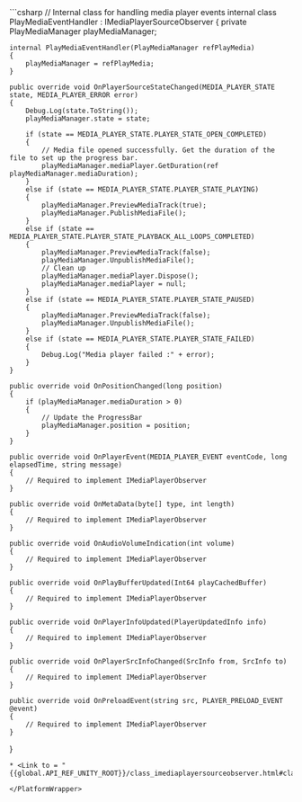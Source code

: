 <PlatformWrapper platform="unity">
```csharp
// Internal class for handling media player events
internal class PlayMediaEventHandler : IMediaPlayerSourceObserver
{
    private PlayMediaManager playMediaManager;

    internal PlayMediaEventHandler(PlayMediaManager refPlayMedia)
    {
        playMediaManager = refPlayMedia;
    }

    public override void OnPlayerSourceStateChanged(MEDIA_PLAYER_STATE state, MEDIA_PLAYER_ERROR error)
    {
        Debug.Log(state.ToString());
        playMediaManager.state = state;

        if (state == MEDIA_PLAYER_STATE.PLAYER_STATE_OPEN_COMPLETED)
        {
            // Media file opened successfully. Get the duration of the file to set up the progress bar.
            playMediaManager.mediaPlayer.GetDuration(ref playMediaManager.mediaDuration);
        }
        else if (state == MEDIA_PLAYER_STATE.PLAYER_STATE_PLAYING)
        {
            playMediaManager.PreviewMediaTrack(true);
            playMediaManager.PublishMediaFile();
        }
        else if (state == MEDIA_PLAYER_STATE.PLAYER_STATE_PLAYBACK_ALL_LOOPS_COMPLETED)
        {
            playMediaManager.PreviewMediaTrack(false);
            playMediaManager.UnpublishMediaFile();
            // Clean up
            playMediaManager.mediaPlayer.Dispose();
            playMediaManager.mediaPlayer = null;
        }
        else if (state == MEDIA_PLAYER_STATE.PLAYER_STATE_PAUSED)
        {
            playMediaManager.PreviewMediaTrack(false);
            playMediaManager.UnpublishMediaFile();
        }
        else if (state == MEDIA_PLAYER_STATE.PLAYER_STATE_FAILED)
        {
            Debug.Log("Media player failed :" + error);
        }
    }

    public override void OnPositionChanged(long position)
    {
        if (playMediaManager.mediaDuration > 0)
        {
            // Update the ProgressBar
            playMediaManager.position = position;
        }
    }

    public override void OnPlayerEvent(MEDIA_PLAYER_EVENT eventCode, long elapsedTime, string message)
    {
        // Required to implement IMediaPlayerObserver
    }

    public override void OnMetaData(byte[] type, int length)
    {
        // Required to implement IMediaPlayerObserver
    }

    public override void OnAudioVolumeIndication(int volume)
    {
        // Required to implement IMediaPlayerObserver
    }

    public override void OnPlayBufferUpdated(Int64 playCachedBuffer)
    {
        // Required to implement IMediaPlayerObserver
    }

    public override void OnPlayerInfoUpdated(PlayerUpdatedInfo info)
    {
        // Required to implement IMediaPlayerObserver
    }

    public override void OnPlayerSrcInfoChanged(SrcInfo from, SrcInfo to)
    {
        // Required to implement IMediaPlayerObserver
    }

    public override void OnPreloadEvent(string src, PLAYER_PRELOAD_EVENT @event)
    {
        // Required to implement IMediaPlayerObserver
    }
}
```
* <Link to = "{{global.API_REF_UNITY_ROOT}}/class_imediaplayersourceobserver.html#class_imediaplayersourceobserver">IMediaPlayerSourceObserver</Link>

</PlatformWrapper>